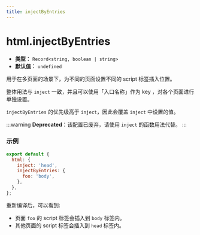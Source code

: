 ```yaml
---
title: injectByEntries
---
```


# html.injectByEntries

- **类型：** `Record<string, boolean | string>`
- **默认值：** `undefined`

用于在多页面的场景下，为不同的页面设置不同的 script 标签插入位置。

整体用法与 `inject` 一致，并且可以使用「入口名称」作为 key ，对各个页面进行单独设置。

`injectByEntries` 的优先级高于 `inject`，因此会覆盖 `inject` 中设置的值。

:::warning
**Deprecated**：该配置已废弃，请使用 `inject` 的函数用法代替。
:::

### 示例

```js
export default {
  html: {
    inject: 'head',
    injectByEntries: {
      foo: 'body',
    },
  },
};
```

重新编译后，可以看到:

- 页面 `foo` 的 script 标签会插入到 `body` 标签内。
- 其他页面的 script 标签会插入到 `head` 标签内。

